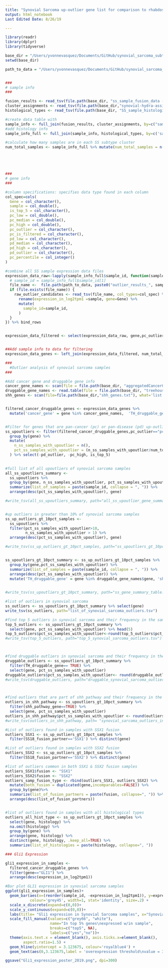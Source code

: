 ```yaml
---
title: "Synovial Sarcoma up-outlier gene list for comparison to rhabdosarcoma up-outliers"
output: html_notebook
Last Edited Date: 8/26/19

---
```

```r
library(readr)
library(dplyr)
library(tidyverse)

base_dir = "/Users/yvonnevasquez/Documents/GitHub/synovial_sarcoma_subtypes/synovial_sarcoma_outliers/"
setwd(base_dir)

path_to_data = "/Users/yvonnevasquez/Documents/GitHub/synovial_sarcoma_subtypes/synovial_sarcoma_outliers/syn_sarcoma_outliers/"


###
# sample info
###

fusion_results <- read_tsv(file.path(base_dir, "ss_sample_fusion_data - Sheet1.tsv"))
cluster_assignments <- read_tsv(file.path(base_dir,"synovial-hydra-assignments.tsv"))
histological_types <- read_tsv(file.path(base_dir, "SS_sample_histological_type_info - Sheet1.tsv"))

#create data table with 
sample_info <- full_join(fusion_results, cluster_assignments, by=c("sample_id"="sample"))
#add histology info
sample_info_full <- full_join(sample_info, histological_types, by=c('sample_id'='th_sampleid')) 

#calculate how many samples are in each SS subtype cluster 
num_total_samples <- sample_info_full %>% mutate(num_total_samples = n())





###
# gene info
###

#column specifications: specifies data type found in each column
col_spec=cols(
  Gene = col_character(),
  sample = col_double(),
  is_top_5 = col_character(),
  pc_low = col_double(),
  pc_median = col_double(),
  pc_high = col_double(),
  pc_outlier = col_character(),
  pc_is_filtered = col_character(),
  pd_low = col_character(),
  pd_median = col_character(),
  pd_high = col_character(),
  pd_outlier = col_character(),
  pc_percentile = col_integer()
)

#combine all SS sample expression data files
expression_data_raw<-lapply(sample_info_full$sample_id, function(sample_id) {
  # sample_id = sample_info_full$sample_id[1]
  file_name <-  file.path(path_to_data, paste0("outlier_results_", sample_id))
  if (file.exists(file_name)) {
    raw_outlier_candidates <- read_tsv(file_name, col_types=col_spec) %>%
      rename(expression_in_log2tpm1 =sample, gene=Gene) %>%
      mutate(
        sample_id=sample_id,
      ) 
  }
}) %>% bind_rows


expression_data_filtered <- select(expression_data_raw, gene,pc_outlier, pd_outlier, sample_id, expression_in_log2tpm1, pc_high, is_top_5)


##Add sample info to data for filtering
expression_data_genes <- left_join(expression_data_filtered, num_total_samples, by="sample_id") 

```


```r
###
  #Outlier analysis of synovial sarcoma samples
###

#Add cancer gene and druggable gene info
cancer_gene_names <- scan(file = file.path(base_dir, "aggregatedCancerGenes_2018-01-04_12.20.15PM.txt"), what = 'list')
druggable_gene_names <- read.table(file = file.path(base_dir, "treehouseDruggableGenes_2019-06-12.txt"), header=TRUE, sep='\t')
shh_genes <- scan(file=file.path(base_dir,"shh_genes.txt"), what='list', skip=2)


filtered_cancer_druggable_genes <- expression_data_genes %>%
  mutate('cancer_gene' = gene %in% cancer_gene_names,  'TH_druggable_gene?' = gene %in% druggable_gene_names$gene, 'shh_pathway_gene' = gene %in% shh_genes) 


#Filter for genes that are pan-cancer (pc) or pan-disease (pd) up-outliers
ss_upoutliers <- filter(filtered_cancer_druggable_genes,pc_outlier=="pc_up") %>%
  group_by(gene) %>% 
  mutate(
    n_ss_samples_with_upoutlier = n(),
    pct_ss_samples_with_upoutlier = (n_ss_samples_with_upoutlier/num_total_samples)*100
  ) %>% select(-pd_outlier, -pc_high, is_top_5)

 
#full list of all upoutliers of synovial sarcoma samples
all_ss_upoutliers_summary <- 
  ss_upoutliers %>%
  group_by(gene, n_ss_samples_with_upoutlier, pct_ss_samples_with_upoutlier) %>%
  summarize(list_of_samples = paste(sample_id, collapse = ", ")) %>%
  arrange(desc(pct_ss_samples_with_upoutlier), gene)

#write_tsv(all_ss_upoutliers_summary, path="all_ss_upoutlier_gene_summary.tsv")


#up outliers in greater than 10% of synovial sarcoma samples
ss_up_outliers_gt_10pct_samples <- 
  ss_upoutliers %>%
  filter(pct_ss_samples_with_upoutlier>10,
         n_ss_samples_with_upoutlier > 1) %>%  
  arrange(desc(pct_ss_samples_with_upoutlier), gene) 

#write_tsv(ss_up_outliers_gt_10pct_samples, path="ss_upoutliers_gt_10pct_samples.tsv")


ss_upoutliers_gt_10pct_summary <- ss_up_outliers_gt_10pct_samples %>%
  group_by(gene,pct_ss_samples_with_upoutlier) %>%
  summarize(list_of_samples = paste(sample_id, collapse = ", ")) %>%
  arrange(desc(pct_ss_samples_with_upoutlier)) %>% 
  mutate('TH_druggable_gene' = gene %in% druggable_gene_names$gene, 'shh_pathway_gene' = gene %in% shh_genes) 
  

#write_tsv(ss_upoutliers_gt_10pct_summary, path="ss_gene_summary_table.tsv")

#list of outliers in synovial sarcoma
ss_outliers <- ss_upoutliers_gt_10pct_summary %>% select(gene)
write_tsv(ss_outliers, path="list_of_synovial_sarcoma_outliers.tsv")

```


```r
#find top 5 outliers in synovial sarcoma and their frequency in the samples
top_5_outliers <- ss_upoutliers_gt_10pct_summary %>% 
  select(gene, pct_ss_samples_with_upoutlier) %>% head(5)
top_5_outliers$pct_ss_samples_with_upoutlier<-round(top_5_outliers$pct_ss_samples_with_upoutlier)
#write_tsv(top_5_outliers, path="top_5_synovial_sarcoma_outliers.tsv")



#find druggable outliers in synovial sarcoma and their frequency in the samples
druggable_outliers <- ss_upoutliers_gt_10pct_summary %>%
  filter(TH_druggable_gene== TRUE) %>% 
  select(gene, pct_ss_samples_with_upoutlier) 
druggable_outliers$pct_ss_samples_with_upoutlier<- round(druggable_outliers$pct_ss_samples_with_upoutlier)
#write_tsv(druggable_outliers, path="druggable_synovial_sarcoma_outliers.tsv")



#find outliers that are part of shh pathway and their frequency in the samples
outliers_in_shh_pathway <- ss_upoutliers_gt_10pct_summary %>%
  filter(shh_pathway_gene==TRUE) %>%
  select(gene, pct_ss_samples_with_upoutlier)
outliers_in_shh_pathway$pct_ss_samples_with_upoutlier <- round(outliers_in_shh_pathway$pct_ss_samples_with_upoutlier)
#write_tsv(outliers_in_shh_pathway, path= "synovial_sarcoma_outliers_in_sonic_hedgehog_pathway.tsv")
```

```r
#List of outliers found in samples with SSX1 fusion
outliers_SSX1 <- ss_up_outliers_gt_10pct_samples %>%
  filter(SS18_fusion_partner=='SSX1') %>% distinct(gene)

#List of outliers found in samples with SSX2 fusion
outliers_SSX2 <- ss_up_outliers_gt_10pct_samples %>%
  filter(SS18_fusion_partner=='SSX2') %>% distinct(gene)

#list of outliers common in both SSX1 & SSX2 fusion samples
outliers_SSX1$fusion <- "SSX1"
outliers_SSX2$fusion <- "SSX2"
outliers_samp_fusion_type <- rbind(outliers_SSX1, outliers_SSX2) %>%
  mutate(both_fusion = duplicated(gene,incomparables=FALSE)) %>%
  group_by(gene)%>%
  summarize(list_of_fusion_partners = paste(fusion, collapse=", ")) %>%
  arrange(desc(list_of_fusion_partners))


#list of outliers found in samples with all histological types
outliers_all_hist_type <- ss_up_outliers_gt_10pct_samples %>%
  select(gene, histology) %>%
  na.omit(histology) %>%
  group_by(gene) %>%
  arrange(gene, histology) %>%
  distinct(gene, histology, .keep_all=TRUE) %>%
  summarize(list_of_histologies = paste(histology, collapse=", ")) 

```

```r
### Gli1 Expression

gli1_expression_in_samples <-
  filtered_cancer_druggable_genes %>%
  filter(gene=="GLI1") %>%
  arrange(desc(expression_in_log2tpm1))

#Bar plot GLI1 expression in synovial sarcoma samples
ggplot(gli1_expression_in_samples)+
  geom_bar(aes(x=(reorder(sample_id, -expression_in_log2tpm1)), y=expression_in_log2tpm1, fill=is_top_5), 
           colour='grey45', width=1, stat='identity', size=.2) +
  scale_x_discrete(expand=c(0,0))+
  scale_y_continuous(expand=c(0,0))+
  labs(title= "Gli1 expression in Synovial Sarcoma samples", x="Synovial Sarcoma Samples") +
  scale_fill_manual(values=c("grey66", "white"),
                    name="In top 5% genes\nexpressed w/in sample",
                    breaks=c("top5", NA),
                    labels=c("yes","no"))+
  theme(axis.text.x = element_blank(), axis.ticks.x=element_blank(),
        aspect.ratio=1.5) +
  geom_hline(yintercept = 3.123675, colour='royalblue4') + 
  geom_text(aes(0,3.123675,label = 'overexpression threshold\nvalue = 3.1', vjust = -1), size=4,position= position_nudge(x=18, y=-0.5), colour='royalblue4')

ggsave("Gli1_expression_poster_2019.png", dpi=300)
```


